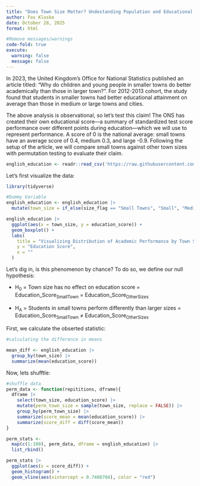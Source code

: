 ```yaml
---
title: "Does Town Size Matter? Undestanding Population and Educational Attainment in the United Kingdom"
author: Fox Kloske
date: October 28, 2025
format: html

#Remove messages/warnings
code-fold: true
execute: 
  warning: false
  message: false
---
```


In 2023, the United Kingdom's Office for National Statistics published an article titled: "Why do children and young people in smaller towns do better academically than those in larger town?". For 2012-2013 cohort, the study found that students in smaller towns had better educational attainment on average than those in medium or large towns and cities. 

The above analysis is observational, so let's test this claim! The ONS has created their own educational score—a summary of standardized test score performance over different points during education—which we will use to represent performance. A score of 0 is the national average: small towns have an average score of 0.4, medium 0.3, and large -0.9. Following the setup of the article, we will compare small towns against other town sizes with permutation testing to evaluate their claim.

```r
english_education <- readr::read_csv('https://raw.githubusercontent.com/rfordatascience/tidytuesday/main/data/2024/2024-01-23/english_education.csv')
```

Let's first visualize the data:

```r
library(tidyverse)

#Dummy Variable
english_education <- english_education |> 
  mutate(town_size = if_else(size_flag == "Small Towns", "Small", "Medium, Large, City"))

english_education |>
  ggplot(aes(x = town_size, y = education_score)) +
  geom_boxplot() + 
  labs(
    title = "Visualizing Distribution of Academic Performance by Town Size ",
    y = "Education Score",
    x = ""
  )
```

Let's dig in, is this phenomenon by chance? To do so, we define our null hypothesis: 

- H~0~ = Town size has no effect on education score = Education_Score~SmallTown~ = Education_Score~OtherSizes~

- H~A~ = Students in small towns perform differently than larger sizes = Education_Score~SmallTown~ $\neq$ Education_Score~OtherSizes~

First, we calculate the obserted statistic:

```r
#calculating the difference in means

mean_diff <- english_education |>
  group_by(town_size) |>
  summarize(mean(education_score))
```

Now, lets shufftle:

```r
#shuffle data
perm_data <- function(repititions, dframe){
  dframe |>
    select(town_size, education_score) |>
    mutate(perm_town_size = sample(town_size, replace = FALSE)) |>
    group_by(perm_town_size) |>
    summarize(score_mean = mean(education_score)) |>
    summarize(score_diff = diff(score_mean))
}

perm_stats <- 
  map(c(1:100), perm_data, dframe = english_education) |>
  list_rbind()

perm_stats |> 
  ggplot(aes(x = score_diff)) +
  geom_histogram() +
  geom_vline(aes(xintercept = 0.7408704), color = "red")
```






